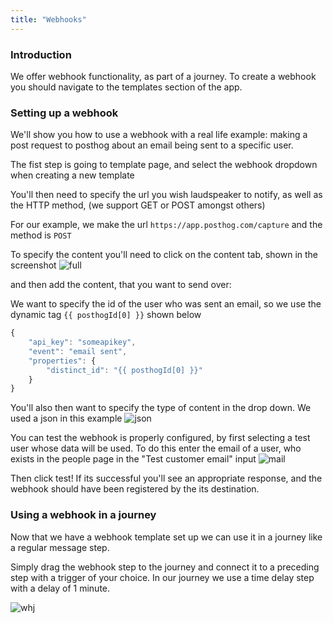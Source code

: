 ```yaml
---
title: "Webhooks"
---
```


### Introduction

We offer webhook functionality, as part of a journey. To create a webhook you should navigate to the templates section of the app.

### Setting up a webhook
We'll show you how to use a webhook with a real life example: making a post request to posthog about an email being sent to a specific user.

The fist step is going to template page, and select the webhook dropdown when creating a new template

You'll then need to specify the url you wish laudspeaker to notify, as well as the HTTP method, (we support GET or POST amongst others)

For our example, we make the url `https://app.posthog.com/capture` and the method is `POST`

To specify the content you'll need to click on the content tab, shown in the screenshot
![full](/images/guides/product-manual/whfull.png)

and then add the content, that you want to send over:

We want to specify the id of the user who was sent an email, so we use the dynamic tag `{{ posthogId[0] }}` shown below

```js
{
    "api_key": "someapikey",
    "event": "email sent",
    "properties": {
        "distinct_id": "{{ posthogId[0] }}"
    }
}
```

You'll also then want to specify the type of content in the drop down. We used a json in this example
![json](/images/guides/product-manual/whjson.png)

You can test the webhook is properly configured, by first selecting a test user whose data will be used. To do this enter the email of a user, who exists in the people page in the "Test customer email" input 
![mail](/images/guides/product-manual/whemail.png)

Then click test! If its successful you'll see an appropriate response, and the webhook should have been registered by the its destination.

### Using a webhook in a journey

Now that we have a webhook template set up we can use it in a journey like a regular message step.

Simply drag the webhook step to the journey and connect it to a preceding step with a trigger of your choice. In our journey we use a time delay step with a delay of 1 minute.

![whj](/images/guides/product-manual/whexample.png)